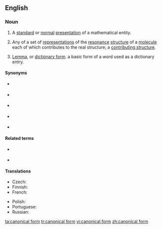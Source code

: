 ==English==

===Noun===
{{wikipedia}}
{{en-noun|head=[[canonical]] [[form]]}}

# {{label|en|mathematics|computing}} A [[standard]] or [[normal]] [[presentation]] of a mathematical entity.
# {{label|en|chemistry}} Any of a set of [[representation]]s of the [[resonance]] [[structure]] of a [[molecule]] each of which contributes to the real structure; a [[contributing structure]].
# {{label|en|linguistics|rare}} [[lemma|Lemma]], or [[dictionary form]]. a basic form of a word used as a dictionary entry.

====Synonyms====
* {{l|en|normal form}} {{qualifier|mathematics}}
* {{l|en|standard form}} {{qualifier|mathematics}}
* {{l|en|citation form}} {{qualifier|linguistics}}
* {{l|en|dictionary form}} {{qualifier|linguistics}}
* {{l|en|basic form}} {{qualifier|linguistics}}

====Related terms====
* {{l|en|headword}} {{qualifier|linguistics}}
* {{l|en|lemma}} {{qualifier|linguistics}}

====Translations====
{{trans-top|standard or normal presentation of a mathematical entity}}
* Czech: {{t|cs|kanonický tvar|m}}
* Finnish: {{t|fi|normaalimuoto}}
* French: {{t+|fr|forme canonique|f}}
{{trans-mid}}
* Polish: {{t|pl|postać kanoniczna|f}}
* Portuguese: {{t|pt|forma canônica|f}}
* Russian: {{t|ru|канони́ческая фо́рма|f}}
{{trans-bottom}}

[[ta:canonical form]]
[[tr:canonical form]]
[[vi:canonical form]]
[[zh:canonical form]]